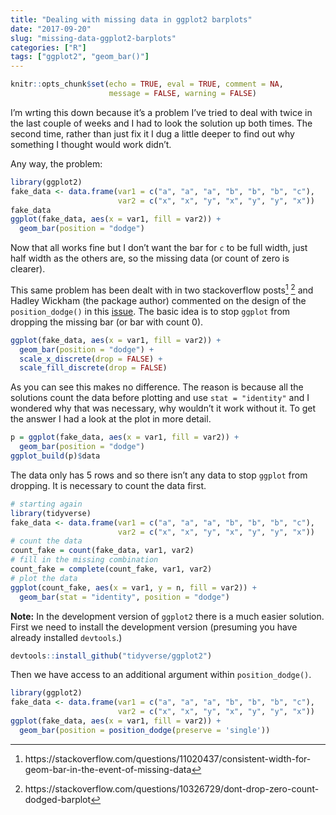 ```yaml
---
title: "Dealing with missing data in ggplot2 barplots"
date: "2017-09-20"
slug: "missing-data-ggplot2-barplots"
categories: ["R"]
tags: ["ggplot2", "geom_bar()"]
---
```


```r
knitr::opts_chunk$set(echo = TRUE, eval = TRUE, comment = NA, 
                      message = FALSE, warning = FALSE)
```

I'm wrting this down because it's a problem I've tried to deal with twice in the last couple of weeks and I had to look the solution up both times. The second time, rather than just fix it I dug a little deeper to find out why something I thought would work didn't. 

Any way, the problem:

```r
library(ggplot2)
fake_data <- data.frame(var1 = c("a", "a", "a", "b", "b", "b", "c"), 
                        var2 = c("x", "x", "y", "x", "y", "y", "x"))
fake_data 
ggplot(fake_data, aes(x = var1, fill = var2)) +
  geom_bar(position = "dodge")
```

Now that all works fine but I don't want the bar for `c` to be full width, just half width as the others are, so the missing data (or count of zero is clearer). 

This same problem has been dealt with in two stackoverflow posts^[https://stackoverflow.com/questions/11020437/consistent-width-for-geom-bar-in-the-event-of-missing-data] ^[https://stackoverflow.com/questions/10326729/dont-drop-zero-count-dodged-barplot] and Hadley Wickham (the package author) commented on the design of the `position_dodge()` in this [issue](https://github.com/tidyverse/ggplot2/issues/1776). The basic idea is to stop `ggplot` from dropping the missing bar (or bar with count 0). 

```r
ggplot(fake_data, aes(x = var1, fill = var2)) +
  geom_bar(position = "dodge") +
  scale_x_discrete(drop = FALSE) +
  scale_fill_discrete(drop = FALSE)
```

As you can see this makes no difference. The reason is because all the solutions count the data before plotting and use `stat = "identity"` and I wondered why that was necessary, why wouldn't it work without it. To get the answer I had a look at the plot in more detail.

```r
p = ggplot(fake_data, aes(x = var1, fill = var2)) +
  geom_bar(position = "dodge")
ggplot_build(p)$data
```

The data only has 5 rows and so there isn't any data to stop `ggplot` from dropping. It is necessary to count the data first. 

```r
# starting again
library(tidyverse)
fake_data <- data.frame(var1 = c("a", "a", "a", "b", "b", "b", "c"), 
                        var2 = c("x", "x", "y", "x", "y", "y", "x"))
# count the data
count_fake = count(fake_data, var1, var2)
# fill in the missing combination
count_fake = complete(count_fake, var1, var2) 
# plot the data
ggplot(count_fake, aes(x = var1, y = n, fill = var2)) +
  geom_bar(stat = "identity", position = "dodge")
```

**Note:** In the development version of `ggplot2` there is a much easier solution. First we need to install the development version (presuming you have already installed `devtools`.)

```r
devtools::install_github("tidyverse/ggplot2")
```

Then we have access to an additional argument within `position_dodge()`. 

```r
library(ggplot2)
fake_data <- data.frame(var1 = c("a", "a", "a", "b", "b", "b", "c"), 
                        var2 = c("x", "x", "y", "x", "y", "y", "x"))
ggplot(fake_data, aes(x = var1, fill = var2)) +
  geom_bar(position = position_dodge(preserve = 'single'))
```


